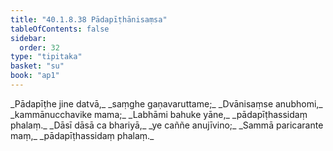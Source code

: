 ```yaml
---
title: "40.1.8.38 Pādapīṭhānisaṃsa"
tableOfContents: false
sidebar:
  order: 32
type: "tipitaka"
basket: "su"
book: "ap1"
---
```



<DynamicBreadcrumb />

<Division number="189" book="ap1">

<Paragraph number="4486" type="verses" book="ap1">
_Pādapīṭhe jine datvā,_  
_saṃghe gaṇavaruttame;_  
_Dvānisaṃse anubhomi,_  
_kammānucchavike mama;_  
_Labhāmi bahuke yāne,_  
_pādapīṭhassidaṃ phalaṃ._  

</Paragraph>

</Division>
<Division number="190" book="ap1">

<Paragraph number="4487" type="verses" book="ap1">
_Dāsī dāsā ca bhariyā,_  
_ye caññe anujīvino;_  
_Sammā paricarante maṃ,_  
_pādapīṭhassidaṃ phalaṃ._
</Paragraph>
</Division>